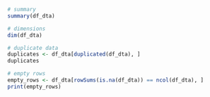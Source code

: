
```r
# summary
summary(df_dta)

# dimensions
dim(df_dta)

# duplicate data
duplicates <- df_dta[duplicated(df_dta), ]
duplicates

# empty rows
empty_rows <- df_dta[rowSums(is.na(df_dta)) == ncol(df_dta), ]
print(empty_rows)
```
